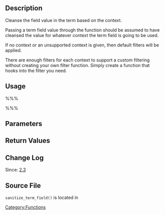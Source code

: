 {{Languages|
{{en|Function Reference/sanitize term field}}
{{ja|関数リファレンス/sanitize term field}}
}}

== Description ==

Cleanse the field value in the term based on the context.

Passing a term field value through the function should be assumed to have cleansed the value for whatever context the term field is going to be used.

If no context or an unsupported context is given, then default filters will be applied.

There are enough filters for each context to support a custom filtering without creating your own filter function. Simply create a function that hooks into the filter you need.

== Usage ==

%%%<?php sanitize_term_field( $field, $value, $term_id, $taxonomy, $context ); ?>%%%

== Parameters ==

{{Parameter|$field|string|Term field to sanitize|required}}

{{Parameter|$value|string|Search for this term value|required}}

{{Parameter|$term_id|int|Term ID|required}}

{{Parameter|$taxonomy|string|Taxonomy Name|required}}

{{Parameter|$context|string|Either edit, db, display, attribute, or js.|required}}

== Return Values ==

{{Return||mixed|sanitized field}}

== Change Log ==

Since: [[Version 2.3|2.3]]

== Source File ==

<tt>sanitize_term_field()</tt> is located in {{Trac|wp-includes/taxonomy.php}}

[[Category:Functions]]